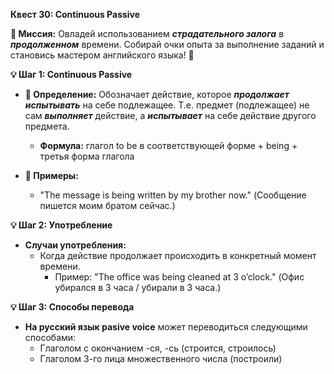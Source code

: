
**Квест 30: Continuous Passive**

**🎯 Миссия:**
Овладей использованием ***страдательного залога*** в ***продолженном*** времени. Собирай очки опыта за выполнение заданий и становись мастером английского языка! 🌟

**💡 Шаг 1: Continuous Passive**
- **📜 Определение:** Обозначает действие, которое ***продолжает испытывать*** на себе подлежащее. Т.е. предмет (подлежащее) не сам ***выполняет*** действие, а ***испытывает*** на себе действие другого предмета.
    - **Формула:** глагол <Highlight>to be</Highlight> в соответствующей форме + <Highlight>being</Highlight> + третья форма глагола

- **📝 Примеры:**
    - <Highlight>"The message is being written by my brother now."</Highlight> <Highlight>(Сообщение пишется моим братом сейчас.)</Highlight>

**💡 Шаг 2: Употребление**
- **Случаи употребления:**
    - Когда действие продолжает происходить в <Highlight>конкретный момент</Highlight> времени.
        - Пример: <Highlight>"The office was being cleaned at 3 o’clock."</Highlight> <Highlight>(Офис убирался в 3 часа / убирали в 3 часа.)</Highlight>

**💡 Шаг 3: Способы перевода**
- **На русский язык pasive voice** может переводиться следующими способами:
    - Глаголом с окончанием <Highlight>-ся,</Highlight> <Highlight>-сь</Highlight> (строится, строилось)
    - Глаголом <Highlight>3-го лица</Highlight> множественного числа (построили)